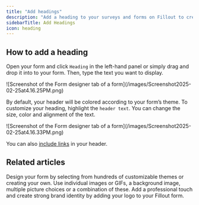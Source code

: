 ```yaml
---
title: "Add headings"
description: "Add a heading to your surveys and forms on Fillout to create a well-structured and user-friendly experience."
sidebarTitle: Add Headings
icon: heading
---
```


## How to add a heading

Open your form and click `Heading` in the left-hand panel or simply drag and drop it into to your form. Then, type the text you want to display.

<Frame>
  ![Screenshot of the Form designer tab of a form](/images/Screenshot2025-02-25at4.16.25PM.png)
</Frame>

By default, your header will be colored according to your form’s theme. To customize your heading, highlight the `header text`. You can change the size, color and alignment of the text.

<Frame style={{ width: '432px' , height: '187px' }}>
  ![Screenshot of the Form designer tab of a form](/images/Screenshot2025-02-25at4.16.33PM.png)
</Frame>

You can also [include links](/add-links-to-form) in your header.

## **Related articles**

<CardGroup cols={3}>
  <Card title="Themes" href="/themes" icon="palette" iconType="regular" color="#FFC738">
    Design your form by selecting from hundreds of customizable themes or creating your own.
  </Card>
  <Card title="Add images or GIFs" href="/image-gif" icon="image" iconType="regular" color="#FFC738">
    Use individual images or GIFs, a background image, multiple picture choices or a combination of these.
  </Card>
  <Card title="Add a logo" href="/logo" icon="airbnb" iconType="regular" color="#FFC738">
    Add a professional touch and create strong brand identity by adding your logo to your Fillout form.
  </Card>
</CardGroup>
